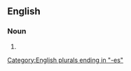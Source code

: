 {{also|battleaxes|battle axes}}
==English==

===Noun===
{{head|en|noun plural form}}

# {{plural of|battle-ax|lang=en}}

[[Category:English plurals ending in "-es"]]